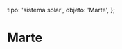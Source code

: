 
  tipo: 'sistema solar',
  objeto: 'Marte',
};

# Marte

<Imagen
  src="registro/marte_20201029_img-20201030-wa0020.jpg"
  fecha="20201029"
/>